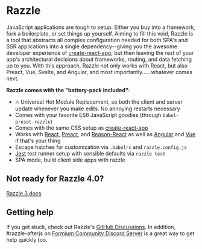 
# Razzle

<Features />

JavaScript applications are tough to setup. Either you buy into a framework, fork a boilerplate, or set things up yourself. Aiming to fill this void, Razzle is a tool that abstracts all complex configuration needed for both SPA's and SSR applications into a single dependency--giving you the awesome developer experience of [create-react-app](https://github.com/facebookincubator/create-react-app), but then leaving the rest of your app's architectural decisions about frameworks, routing, and data fetching up to you. With this approach, Razzle not only works with React, but also Preact, Vue, Svelte, and Angular, and most importantly......whatever comes next.

**Razzle comes with the "battery-pack included"**:

- 🔥 Universal Hot Module Replacement, so both the client and server update whenever you make edits. No annoying restarts necessary
- Comes with your favorite ES6 JavaScript goodies (through `babel-preset-razzle`)
- Comes with the same CSS setup as [create-react-app](https://github.com/facebookincubator/create-react-app)
- Works with [React](https://github.com/facebook/react), [Preact](https://github.com/developit/preact), and [Reason-React](https://github.com/jaredpalmer/razzle/tree/master/examples/with-reason-react) as well as [Angular](https://github.com/angular/angular) and [Vue](https://github.com/vuejs/vue) if that's your thing
- Escape hatches for customization via `.babelrc` and `razzle.config.js`
- [Jest](https://github.com/facebook/jest) test runner setup with sensible defaults via `razzle test`
- SPA mode, build client side apps with razzle

## Not ready for Razzle 4.0?

[Razzle 3 docs](https://razzle-git-three-jared.vercel.app/)

## Getting help

If you get stuck, check out Razzle's [GitHub Discussions](https://github.com/jaredpalmer/razzle/discussions). In addition, #razzle-afterjs on [Formium Community Discord Server](https://discord.gg/pJSg287) is a great way to get help quickly too.
